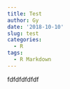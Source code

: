 ```yaml
---
title: Test
author: Gy
date: '2018-10-10'
slug: test
categories:
  - R
tags:
  - R Markdown
---
```

fdfdfdfdfdf